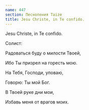 ```yaml
---
name: 447
section: Песнопения Taize
title: Jesu Christe, in Te confido.
---
```

Jesu Christe, in Te confido.


Солист:


Радоваться буду о милости Твоей,

Ибо Ты призрел на горесть мою.

На Тебя, Господи, уповаю,

Говорю: Ты мой Бог.

В Твоей руке дни мои,

Избавь меня от врагов моих.